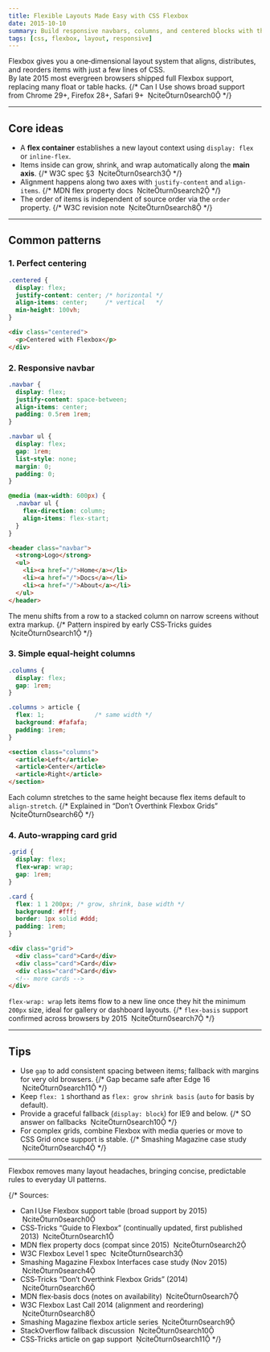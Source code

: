 ```yaml
---
title: Flexible Layouts Made Easy with CSS Flexbox
date: 2015-10-10
summary: Build responsive navbars, columns, and centered blocks with the Flexbox module.
tags: [css, flexbox, layout, responsive]
---
```


Flexbox gives you a one‑dimensional layout system that aligns, distributes, and reorders items with just a few lines of CSS.  
By late 2015 most evergreen browsers shipped full Flexbox support, replacing many float or table hacks. {/* Can I Use shows broad support from Chrome 29+, Firefox 28+, Safari 9+  citeturn0search0 */}

---

## Core ideas

- A **flex container** establishes a new layout context using `display: flex` or `inline-flex`.  
- Items inside can grow, shrink, and wrap automatically along the **main axis**. {/* W3C spec §3  citeturn0search3 */}
- Alignment happens along two axes with `justify-content` and `align-items`. {/* MDN flex property docs  citeturn0search2 */}
- The order of items is independent of source order via the `order` property. {/* W3C revision note  citeturn0search8 */}

---

## Common patterns

### 1. Perfect centering

```css
.centered {
  display: flex;
  justify-content: center; /* horizontal */
  align-items: center;     /* vertical   */
  min-height: 100vh;
}
```

```html
<div class="centered">
  <p>Centered with Flexbox</p>
</div>
```

### 2. Responsive navbar

```css
.navbar {
  display: flex;
  justify-content: space-between;
  align-items: center;
  padding: 0.5rem 1rem;
}

.navbar ul {
  display: flex;
  gap: 1rem;
  list-style: none;
  margin: 0;
  padding: 0;
}

@media (max-width: 600px) {
  .navbar ul {
    flex-direction: column;
    align-items: flex-start;
  }
}
```

```html
<header class="navbar">
  <strong>Logo</strong>
  <ul>
    <li><a href="/">Home</a></li>
    <li><a href="/">Docs</a></li>
    <li><a href="/">About</a></li>
  </ul>
</header>
```

The menu shifts from a row to a stacked column on narrow screens without extra markup. {/* Pattern inspired by early CSS‑Tricks guides  citeturn0search1 */}

### 3. Simple equal‑height columns

```css
.columns {
  display: flex;
  gap: 1rem;
}

.columns > article {
  flex: 1;              /* same width */
  background: #fafafa;
  padding: 1rem;
}
```

```html
<section class="columns">
  <article>Left</article>
  <article>Center</article>
  <article>Right</article>
</section>
```

Each column stretches to the same height because flex items default to `align-stretch`. {/* Explained in “Don’t Overthink Flexbox Grids”  citeturn0search6 */}

### 4. Auto‑wrapping card grid

```css
.grid {
  display: flex;
  flex-wrap: wrap;
  gap: 1rem;
}

.card {
  flex: 1 1 200px; /* grow, shrink, base width */
  background: #fff;
  border: 1px solid #ddd;
  padding: 1rem;
}
```

```html
<div class="grid">
  <div class="card">Card</div>
  <div class="card">Card</div>
  <div class="card">Card</div>
  <!-- more cards -->
</div>
```

`flex-wrap: wrap` lets items flow to a new line once they hit the minimum `200px` size, ideal for gallery or dashboard layouts. {/* `flex-basis` support confirmed across browsers by 2015  citeturn0search7 */}

---

## Tips

- Use `gap` to add consistent spacing between items; fallback with margins for very old browsers. {/* Gap became safe after Edge 16  citeturn0search11 */}
- Keep `flex: 1` shorthand as `flex: grow shrink basis` (`auto` for basis by default).  
- Provide a graceful fallback (`display: block`) for IE9 and below. {/* SO answer on fallbacks  citeturn0search10 */}
- For complex grids, combine Flexbox with media queries or move to CSS Grid once support is stable. {/* Smashing Magazine case study  citeturn0search4 */}

---

Flexbox removes many layout headaches, bringing concise, predictable rules to everyday UI patterns.

{/*
Sources:
- Can I Use Flexbox support table (broad support by 2015)  citeturn0search0
- CSS‑Tricks “Guide to Flexbox” (continually updated, first published 2013)  citeturn0search1
- MDN flex property docs (compat since 2015)  citeturn0search2
- W3C Flexbox Level 1 spec  citeturn0search3
- Smashing Magazine Flexbox Interfaces case study (Nov 2015)  citeturn0search4
- CSS‑Tricks “Don’t Overthink Flexbox Grids” (2014)  citeturn0search6
- MDN flex‑basis docs (notes on availability)  citeturn0search7
- W3C Flexbox Last Call 2014 (alignment and reordering)  citeturn0search8
- Smashing Magazine flexbox article series  citeturn0search9
- StackOverflow fallback discussion  citeturn0search10
- CSS‑Tricks article on gap support  citeturn0search11
*/}
